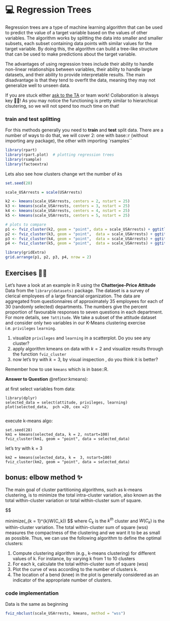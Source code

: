 # 💻 Regression Trees {#reg-tree-ex}

Regression trees are a type of machine learning algorithm that can be used to predict the value of a target variable based on the values of other variables. The algorithm works by splitting the data into smaller and smaller subsets, each subset containing data points with similar values for the target variable. By doing this, the algorithm can build a tree-like structure that can be used to make predictions about the target variable.

The advantages of using regression trees include their ability to handle non-linear relationships between variables, their ability to handle large datasets, and their ability to provide interpretable results. The main disadvantage is that they tend to overfit the data, meaning they may not generalize well to unseen data.

If you are stuck either [ask to the TA](mailto:niccolo.salvini27@gmail.com) or team work! Collaboration is always key 👯‍♂️! As you may notice the functioning is pretty similar to hierarchical clsutering, so we will not spend too much time on that!

### train and test splitting


For this methods generally you need to **train** and **test** split data. There are a number of ways to do that, we will cover 2: one with base::r (without importing any package), the other with importing `rsamples``

```r
library(rpart)
library(rpart.plot)  # plotting regression trees
library(rsample)
library(factoextra)
```


Lets also see how clusters change wrt the number of $k$s


```r
set.seed(28)

scale_USArrests = scale(USArrests)

k2 <- kmeans(scale_USArrests, centers = 2, nstart = 25)
k3 <- kmeans(scale_USArrests, centers = 3, nstart = 25)
k4 <- kmeans(scale_USArrests, centers = 4, nstart = 25)
k5 <- kmeans(scale_USArrests, centers = 5, nstart = 25)

# plots to compare
p1 <- fviz_cluster(k2, geom = "point", data = scale_USArrests) + ggtitle("k = 2")
p2 <- fviz_cluster(k3, geom = "point",  data = scale_USArrests) + ggtitle("k = 3")
p3 <- fviz_cluster(k4, geom = "point",  data = scale_USArrests) + ggtitle("k = 4")
p4 <- fviz_cluster(k5, geom = "point",  data = scale_USArrests) + ggtitle("k = 5")

library(gridExtra)
grid.arrange(p1, p2, p3, p4, nrow = 2)
```




## Exercises 👨‍💻

::: {#kmeans .exercise}

Let’s have a look at an example in R using the **Chatterjee-Price Attitude** Data from the `library(datasets)` package. The dataset is a survey of clerical employees of a large financial organization. The data are aggregated from questionnaires of approximately 35 employees for each of 30 (randomly selected) departments. The numbers give the percent proportion of favourable responses to seven questions in each department. For more details, see `?attitude`. We take a subset of the attitude dataset and consider only two variables in our K-Means clustering exercise i.e. `privileges` `learning`. 

1. visualize `privileges` and  `learning` in a scatterplot. Do you see any cluster?
1. apply algorithm kmeans on data with $k = 2$ and visualize results through the function `fviz_cluster`
1. now let's try with $k = 3$, by visual inspection , do you think it is better?

:::


Remember how to use `kmeans` which is in base::R.

::: {.answer data-latex=""}
**Answer to Question** \@ref(exr:kmeans):

at first select variables from data:

    library(dplyr)
    selected_data = select(attitude, privileges, learning)
    plot(selected_data,  pch =20, cex =2)
      


execute k-means algo:

    set.seed(28)
    km1 = kmeans(selected_data, k = 2, nstart=100)
    fviz_cluster(km1, geom = "point", data = selected_data)
    
    

let's try with k = 3



    km2 = kmeans(selected_data, k =  3, nstart=100)
    fviz_cluster(km2, geom = "point", data = selected_data)
    
    

:::



## bonus: elbow method ✨


The main goal of cluster partitioning algorithms, such as k-means clustering, is to minimize the total intra-cluster variation, also known as the total within-cluster variation or total within-cluster sum of square.

$$

minimize(\sum_{k = 1}^{k}W(C_k))
$$
where $C_k$ is the $k^{th}$ cluster and $W(C_k)$ is the within-cluster variation. The total within-cluster sum of square (wss) measures the compactness of the clustering and we want it to be as small as possible. Thus, we can use the following algorithm to define the optimal clusters:

1. Compute clustering algorithm (e.g., k-means clustering) for different values of k. For instance, by varying k from 1 to 10 clusters
1. For each k, calculate the total within-cluster sum of square (wss)
1. Plot the curve of wss according to the number of clusters k.
1. The location of a bend (knee) in the plot is generally considered as an indicator of the appropriate number of clusters.



### code implementation

Data is the same as beginning

```r

fviz_nbclust(scale_USArrests, kmeans, method = "wss")

```


